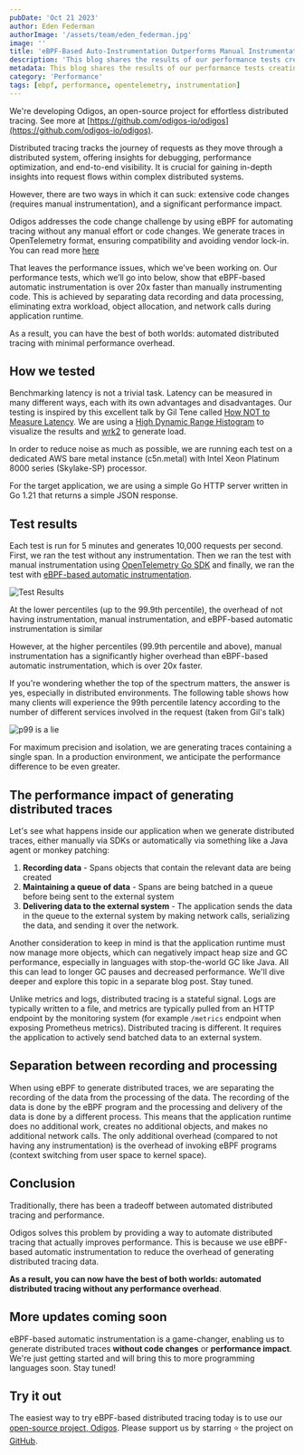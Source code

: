 ```yaml
---
pubDate: 'Oct 21 2023'
author: Eden Federman
authorImage: '/assets/team/eden_federman.jpg'
image: ''
title: 'eBPF-Based Auto-Instrumentation Outperforms Manual Instrumentation'
description: 'This blog shares the results of our performance tests creating OpenTelemetry traces with eBPF-based automatic instrumentation vs traditional instrumentation'
metadata: This blog shares the results of our performance tests creating OpenTelemetry traces with eBPF-based automatic instrumentation vs traditional instrumentation
category: 'Performance'
tags: [ebpf, performance, opentelemetry, instrumentation]
---
```


We're developing Odigos, an open-source project for effortless distributed tracing. See more at [https://github.com/odigos-io/odigos](https://github.com/odigos-io/odigos).

Distributed tracing tracks the journey of requests as they move through a distributed system, offering insights for debugging, performance optimization, and end-to-end visibility. It is crucial for gaining in-depth insights into request flows within complex distributed systems.

However, there are two ways in which it can suck: extensive code changes (requires manual instrumentation), and a significant performance impact.

Odigos addresses the code change challenge by using eBPF for automating tracing without any manual effort or code changes. We generate traces in OpenTelemetry format, ensuring compatibility and avoiding vendor lock-in. You can read more [here](https://news.ycombinator.com/item?id=34442603)

That leaves the performance issues, which we’ve been working on. Our performance tests, which we’ll go into below, show that eBPF-based automatic instrumentation is over 20x faster than manually instrumenting code. This is achieved by separating data recording and data processing, eliminating extra workload, object allocation, and network calls during application runtime.

As a result, you can have the best of both worlds: automated distributed tracing with minimal performance overhead.

## How we tested

Benchmarking latency is not a trivial task. Latency can be measured in many different ways, each with its own advantages and disadvantages. Our testing is inspired by this excellent talk by Gil Tene called [How NOT to Measure Latency](https://www.youtube.com/watch?v=lJ8ydIuPFeU). We are using a [High Dynamic Range Histogram](http://hdrhistogram.org/) to visualize the results and [wrk2](https://github.com/giltene/wrk2) to generate load.

In order to reduce noise as much as possible, we are running each test on a dedicated AWS bare metal instance (c5n.metal) with Intel Xeon Platinum 8000 series (Skylake-SP) processor.

For the target application, we are using a simple Go HTTP server written in Go 1.21 that returns a simple JSON response.

## Test results

Each test is run for 5 minutes and generates 10,000 requests per second.
First, we ran the test without any instrumentation. Then we ran the test with manual instrumentation using [OpenTelemetry Go SDK](https://github.com/open-telemetry/opentelemetry-go) and finally, we ran the test with [eBPF-based automatic instrumentation](https://github.com/open-telemetry/opentelemetry-go-instrumentation).

![Test Results](/assets/blogs/ebpf-instrumentation-faster-than-manual/results.png)

At the lower percentiles (up to the 99.9th percentile), the overhead of not having instrumentation, manual instrumentation, and eBPF-based automatic instrumentation is similar

However, at the higher percentiles (99.9th percentile and above), manual instrumentation has a significantly higher overhead than eBPF-based automatic instrumentation, which is over 20x faster.

If you're wondering whether the top of the spectrum matters, the answer is yes, especially in distributed environments. The following table shows how many clients will experience the 99th percentile latency according to the number of different services involved in the request (taken from Gil's talk)

![p99 is a lie](/assets/blogs/ebpf-instrumentation-faster-than-manual/p99_is_a_lie.png)

For maximum precision and isolation, we are generating traces containing a single span. In a production environment, we anticipate the performance difference to be even greater.

## **The performance impact of generating distributed traces**

Let's see what happens inside our application when we generate distributed traces, either manually via SDKs or automatically via something like a Java agent or monkey patching:

1. **Recording data** - Spans objects that contain the relevant data are being created
2. **Maintaining a queue of data** - Spans are being batched in a queue before being sent to the external system
3. **Delivering data to the external system** - The application sends the data in the queue to the external system by making network calls, serializing the data, and sending it over the network.

Another consideration to keep in mind is that the application runtime must now manage more objects, which can negatively impact heap size and GC performance, especially in languages with stop-the-world GC like Java. All this can lead to longer GC pauses and decreased performance. We'll dive deeper and explore this topic in a separate blog post. Stay tuned.

Unlike metrics and logs, distributed tracing is a stateful signal. Logs are typically written to a file, and metrics are typically pulled from an HTTP endpoint by the monitoring system (for example `/metrics` endpoint when exposing Prometheus metrics). Distributed tracing is different. It requires the application to actively send batched data to an external system.

## Separation between recording and processing

When using eBPF to generate distributed traces, we are separating the recording of the data from the processing of the data. The recording of the data is done by the eBPF program and the processing and delivery of the data is done by a different process. This means that the application runtime does no additional work, creates no additional objects, and makes no additional network calls. The only additional overhead (compared to not having any instrumentation) is the overhead of invoking eBPF programs (context switching from user space to kernel space).

## Conclusion

Traditionally, there has been a tradeoff between automated distributed tracing and performance.

Odigos solves this problem by providing a way to automate distributed tracing that actually improves performance. This is because we use eBPF-based automatic instrumentation to reduce the overhead of generating distributed tracing data.

**As a result, you can now have the best of both worlds: automated distributed tracing without any performance overhead**.

## More updates coming soon

eBPF-based automatic instrumentation is a game-changer, enabling us to generate distributed traces **without code changes** or **performance impact**. We're just getting started and will bring this to more programming languages soon. Stay tuned!

## Try it out

The easiest way to try eBPF-based distributed tracing today is to use our [open-source project, Odigos](https://github.com/odigos-io/odigos). Please support us by starring ⭐ the project on [GitHub](https://github.com/odigos-io/odigos).
